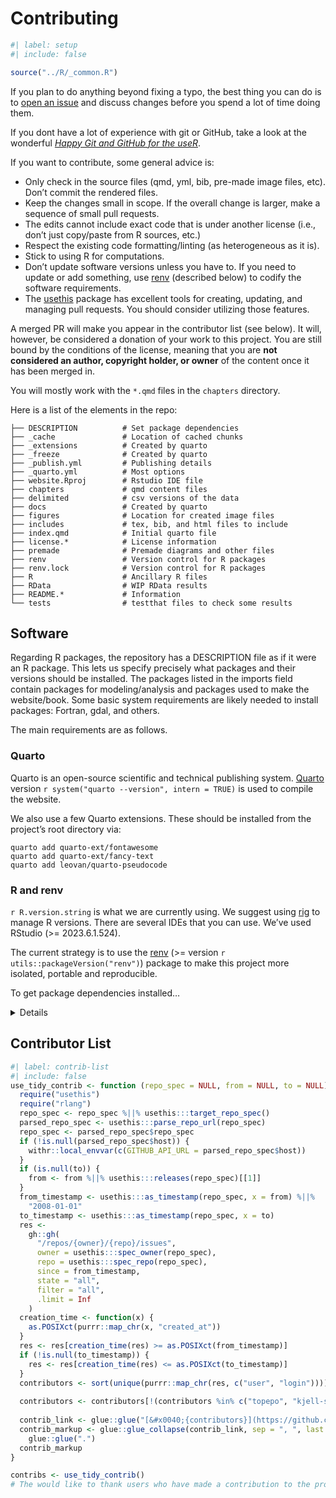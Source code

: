 # Contributing {.unlisted .unnumbered}

```r
#| label: setup
#| include: false

source("../R/_common.R")
```

If you plan to do anything beyond fixing a typo, the best thing you can do is to [open an issue](https://github.com/aml4td/website/issues) and discuss changes before you spend a lot of time doing them. 

If you dont have a lot of experience with git or GitHub, take a look at the wonderful [_Happy Git and GitHub for the useR_](https://happygitwithr.com/). 

If you want to contribute, some general advice is: 

 - Only check in the source files (qmd, yml, bib, pre-made image files, etc). Don't commit the rendered files. 
 - Keep the changes small in scope. If the overall change is larger, make a sequence of small pull requests. 
 - The edits cannot include exact code that is under another license (i.e., don't just copy/paste from R sources, etc.)
 - Respect the existing code formatting/linting (as heterogeneous as it is). 
 - Stick to using R for computations.  
 - Don't update software versions unless you have to. If you need to update or add something, use [renv](https://rstudio.github.io/renv/) (described below) to codify the software requirements.  
 - The [usethis](https://usethis.r-lib.org/) package has excellent tools for creating, updating, and managing pull requests. You should consider utilizing those features. 

A merged PR will make you appear in the contributor list (see below). It will, however, be considered a donation of your work to this project. You are still bound by the conditions of the license, meaning that you are **not considered an author, copyright holder, or owner** of the content once it has been merged in.

You will mostly work with the `*.qmd` files in the `chapters` directory. 

Here is a list of the elements in the repo: 

```
├── DESCRIPTION          # Set package dependencies
├── _cache               # Location of cached chunks  
├── _extensions          # Created by quarto
├── _freeze              # Created by quarto
├── _publish.yml         # Publishing details
├── _quarto.yml          # Most options
├── website.Rproj        # Rstudio IDE file
├── chapters             # qmd content files
├── delimited            # csv versions of the data
├── docs                 # Created by quarto
├── figures              # Location for created image files 
├── includes             # tex, bib, and html files to include
├── index.qmd            # Initial quarto file
├── license.*            # License information
├── premade              # Premade diagrams and other files
├── renv                 # Version control for R packages
├── renv.lock            # Version control for R packages
├── R                    # Ancillary R files
├── RData                # WIP RData results
├── README.*             # Information
└── tests                # testthat files to check some results
```

## Software

Regarding R packages, the repository has a DESCRIPTION file as if it were an R package. This lets us specify precisely what packages and their versions should be installed. The packages listed in the imports field contain packages for modeling/analysis and packages used to make the website/book. 
Some basic system requirements are likely needed to install packages: Fortran, gdal, and others. 

The main requirements are as follows.

### Quarto

Quarto is an open-source scientific and technical publishing system. [Quarto](https://quarto.org/docs/get-started/) version `r system("quarto --version", intern = TRUE)` is used to compile the website. 

We also use a few Quarto extensions. These should be installed from the project's root directory via:

```
quarto add quarto-ext/fontawesome
quarto add quarto-ext/fancy-text
quarto add leovan/quarto-pseudocode
```

### R and renv

`r R.version.string` is what we are currently using. We suggest using [rig](https://github.com/r-lib/rig) to manage R versions. There are several IDEs that you can use. We've used RStudio (>= 2023.6.1.524). 

The current strategy is to use the [renv](https://rstudio.github.io/renv/) (>= version `r utils::packageVersion("renv")`) package to make this project more isolated, portable and reproducible. 

To get package dependencies installed...

<details>

When you open the `website.Rproj` file, the renv package should be automatically installed/updated (if neded). For example: 

```
# Bootstrapping renv 1.0.3 ---------------------------------------------------
- Downloading renv ... OK
- Installing renv  ... OK

The following package(s) will be installed:
- BiocManager [1.30.22]
These packages will be installed into "~/content/aml4td/renv/library/R-4.3/x86_64-apple-darwin20".
```

if you try to compile the book, you probably get and error: 

```
- One or more packages recorded in the lockfile are not installed.
- Use `renv::status()` for more details.
```

You can get more information using `renv::status()` but you can get them installed by first running `renv::activate()`. As an example: 

```
> renv::activate()

Restarting R session...

- Project '~/content/aml4td' loaded. [renv 1.0.3]
- One or more packages recorded in the lockfile are not installed.
- Use `renv::status()` for more details.
```

Since we have package versions recorded in the lockfile, we can installed them using `renv::restore()`. Here is an example of that output: 

```
> renv::restore() 
The following package(s) will be updated:

# Bioconductor ---------------------------------------------------------------
- mixOmics         [* -> mixOmicsTeam/mixOmics]

# CRAN -----------------------------------------------------------------------
- BiocManager      [1.30.22 -> 1.30.21.1]
- lattice          [0.21-9 -> 0.21-8]
- Matrix           [1.6-1.1 -> 1.6-0]
- nlme             [3.1-163 -> 3.1-162]
- rpart            [4.1.21 -> 4.1.19]
- survival         [3.5-7 -> 3.5-5]
- abind            [* -> 1.4-5]

<snip>

- zip              [* -> 2.2.0]
- zoo              [* -> 1.8-12]

# GitHub ---------------------------------------------------------------------
- BiocParallel     [* -> Bioconductor/BiocParallel@devel]
- BiocVersion      [* -> Bioconductor/BiocVersion@devel]
- modeldatatoo     [* -> tidymodels/modeldatatoo@HEAD]
- parsnip          [* -> tidymodels/parsnip@HEAD]
- usethis          [* -> r-lib/usethis@HEAD]

# RSPM -----------------------------------------------------------------------
- bslib            [* -> 0.5.1]
- fansi            [* -> 1.0.5]
- fontawesome      [* -> 0.5.2]
- ggplot2          [* -> 3.4.4]
- htmltools        [* -> 0.5.6.1]
- withr            [* -> 2.5.1]

Do you want to proceed? [Y/n]: y

# Downloading packages -------------------------------------------------------
- Downloading BiocManager from CRAN ...         OK [569 Kb in 0.19s]
- Downloading nlme from CRAN ...                OK [828.7 Kb in 0.19s]
- Downloading BH from CRAN ...                  OK [12.7 Mb in 0.4s]
- Downloading BiocVersion from GitHub ...       OK [826 bytes in 0.37s]

<snip>

```

Depending on whether you have to install packages from source, you may need to install some system dependencies and try again (I had to install `libgit2` the last time I did this). 

Once you have everything installed, we recommend installing the underlying torch computational libraries. You can do this by loading the torch package A download will automatically begin if you need one. 

</details>


## Contributor List

```r
#| label: contrib-list
#| include: false
use_tidy_contrib <- function (repo_spec = NULL, from = NULL, to = NULL) {
  require("usethis")
  require("rlang")
  repo_spec <- repo_spec %||% usethis:::target_repo_spec()
  parsed_repo_spec <- usethis:::parse_repo_url(repo_spec)
  repo_spec <- parsed_repo_spec$repo_spec
  if (!is.null(parsed_repo_spec$host)) {
    withr::local_envvar(c(GITHUB_API_URL = parsed_repo_spec$host))
  }
  if (is.null(to)) {
    from <- from %||% usethis:::releases(repo_spec)[[1]]
  }
  from_timestamp <- usethis:::as_timestamp(repo_spec, x = from) %||%
    "2008-01-01"
  to_timestamp <- usethis:::as_timestamp(repo_spec, x = to)
  res <-
    gh::gh(
      "/repos/{owner}/{repo}/issues",
      owner = usethis:::spec_owner(repo_spec),
      repo = usethis:::spec_repo(repo_spec),
      since = from_timestamp,
      state = "all",
      filter = "all",
      .limit = Inf
    )
  creation_time <- function(x) {
    as.POSIXct(purrr::map_chr(x, "created_at"))
  }
  res <- res[creation_time(res) >= as.POSIXct(from_timestamp)]
  if (!is.null(to_timestamp)) {
    res <- res[creation_time(res) <= as.POSIXct(to_timestamp)]
  }
  contributors <- sort(unique(purrr::map_chr(res, c("user", "login"))))
  
  contributors <- contributors[!(contributors %in% c("topepo", "kjell-stattenacity"))]
  
  contrib_link <- glue::glue("[&#x0040;{contributors}](https://github.com/{contributors})")
  contrib_markup <- glue::glue_collapse(contrib_link, sep = ", ", last = ", and ") +
    glue::glue(".")
  contrib_markup
}

contribs <- use_tidy_contrib()
# The would like to thank users who have made a contribution to the project: `r contribs`
```


